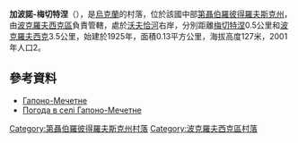 {{coord|48|1|2|N|36|18|26|E|scale:30000_region:UA|display=title}}

'''加波諾-梅切特涅'''（{{lang-uk|Гапоно-Мечетне}}），是[[烏克蘭|烏克蘭]]的村落，位於該國中部[[第聶伯羅彼得羅夫斯克州|第聶伯羅彼得羅夫斯克州]]，由[[波克羅夫西克區|波克羅夫西克區]]負責管轄，處於[[沃夫恰河|沃夫恰河]]右岸，分別距離[[梅切特涅|梅切特涅]]0.5公里和[[波克羅夫西克|波克羅夫西克]]3.5公里，始建於1925年，面積0.13平方公里，海拔高度127米，2001年人口2。

==參考資料==
*[http://gska2.rada.gov.ua/pls/z7502/A005?rdat1=29.01.2010&rf7571=6053 Гапоно-Мечетне]{{dead link|date=2017年11月 |bot=InternetArchiveBot |fix-attempted=yes }}
*[http://weather.in.ua/ua/dnepropetrovskaja/4943 Погода в селі Гапоно-Мечетне]{{Wayback|url=http://weather.in.ua/ua/dnepropetrovskaja/4943 |date=20160607234056 }}

{{DEFAULTSORT:Гапоно-Мечетне}}
[[Category:第聶伯羅彼得羅夫斯克州村落|Category:第聶伯羅彼得羅夫斯克州村落]]
[[Category:波克羅夫西克區村落|Category:波克羅夫西克區村落]]


{{Dnipropetrovsk-geo-stub}}
